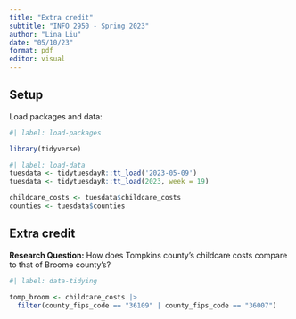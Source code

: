 ```yaml
---
title: "Extra credit"
subtitle: "INFO 2950 - Spring 2023"
author: "Lina Liu"
date: "05/10/23"
format: pdf
editor: visual
---
```


## Setup

Load packages and data:

```r
#| label: load-packages

library(tidyverse)

#| label: load-data
tuesdata <- tidytuesdayR::tt_load('2023-05-09')
tuesdata <- tidytuesdayR::tt_load(2023, week = 19)

childcare_costs <- tuesdata$childcare_costs
counties <- tuesdata$counties
```

## Extra credit

**Research Question:** How does Tompkins county's childcare costs compare to that of Broome county's?

```r
#| label: data-tidying

tomp_broom <- childcare_costs |>
  filter(county_fips_code == "36109" | county_fips_code == "36007")
  
```
